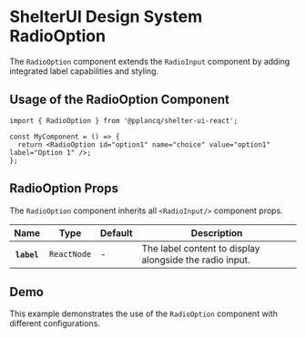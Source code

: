 
<Meta of={RadioOptionStories} name="RadioOption" />

# ShelterUI Design System RadioOption

The `RadioOption` component extends the `RadioInput` component by adding integrated label capabilities and styling.

## Usage of the RadioOption Component

```tsx
import { RadioOption } from '@pplancq/shelter-ui-react';

const MyComponent = () => {
  return <RadioOption id="option1" name="choice" value="option1" label="Option 1" />;
};
```

## RadioOption Props

The `RadioOption` component inherits all `<RadioInput/>` component props.

<table id="radiooption-props">
  <thead>
    <tr>
      <th>Name</th>
      <th>Type</th>
      <th>Default</th>
      <th>Description</th>
    </tr>
  </thead>
  <tbody>
    <tr>
      <th>
        <code>label</code>
      </th>
      <td>
        <code>ReactNode</code>
      </td>
      <td>-</td>
      <td>The label content to display alongside the radio input.</td>
    </tr>
  </tbody>
</table>

## Demo

This example demonstrates the use of the `RadioOption` component with different configurations.

<Canvas of={RadioOptionStories.Playground} sourceState="shown" />

<Controls of={RadioOptionStories.Playground} />
